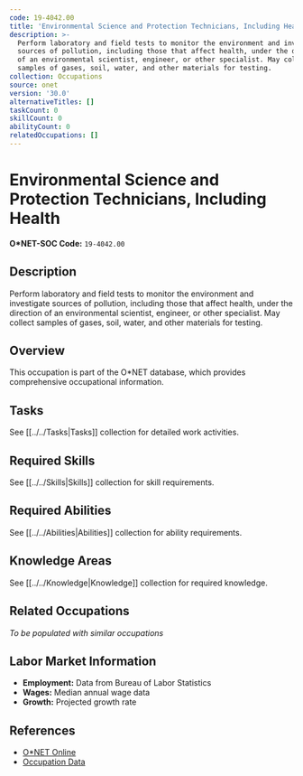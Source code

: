 ```yaml
---
code: 19-4042.00
title: 'Environmental Science and Protection Technicians, Including Health'
description: >-
  Perform laboratory and field tests to monitor the environment and investigate
  sources of pollution, including those that affect health, under the direction
  of an environmental scientist, engineer, or other specialist. May collect
  samples of gases, soil, water, and other materials for testing.
collection: Occupations
source: onet
version: '30.0'
alternativeTitles: []
taskCount: 0
skillCount: 0
abilityCount: 0
relatedOccupations: []
---
```

# Environmental Science and Protection Technicians, Including Health

**O*NET-SOC Code:** `19-4042.00`

## Description

Perform laboratory and field tests to monitor the environment and investigate sources of pollution, including those that affect health, under the direction of an environmental scientist, engineer, or other specialist. May collect samples of gases, soil, water, and other materials for testing.

## Overview

This occupation is part of the O*NET database, which provides comprehensive occupational information.

## Tasks

See [[../../Tasks|Tasks]] collection for detailed work activities.

## Required Skills

See [[../../Skills|Skills]] collection for skill requirements.

## Required Abilities

See [[../../Abilities|Abilities]] collection for ability requirements.

## Knowledge Areas

See [[../../Knowledge|Knowledge]] collection for required knowledge.

## Related Occupations

*To be populated with similar occupations*

## Labor Market Information

- **Employment:** Data from Bureau of Labor Statistics
- **Wages:** Median annual wage data
- **Growth:** Projected growth rate

## References

- [O*NET Online](https://www.onetonline.org/link/summary/19-4042.00)
- [Occupation Data](https://www.onetcenter.org/)
